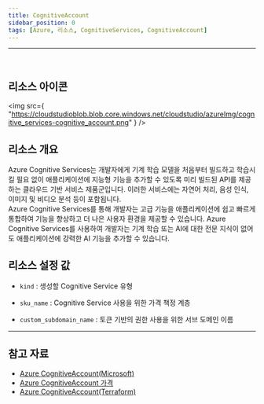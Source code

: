 ```yaml
---
title: CognitiveAccount
sidebar_position: 0
tags: [Azure, 리소스, CognitiveServices, CognitiveAccount]
---
```



<hr />
<br />


## 리소스 아이콘

<img
    src={
        "https://cloudstudioblob.blob.core.windows.net/cloudstudio/azureImg/cognitive_services-cognitive_account.png"
    }
/>

## 리소스 개요

Azure Cognitive Services는 개발자에게 기계 학습 모델을 처음부터 빌드하고 학습시킬 필요 없이 애플리케이션에 지능형 기능을 추가할 수 있도록 미리 빌드된 API를 제공하는 클라우드 기반 서비스 제품군입니다. 
이러한 서비스에는 자연어 처리, 음성 인식, 이미지 및 비디오 분석 등이 포함됩니다.    
Azure Cognitive Services를 통해 개발자는 고급 기능을 애플리케이션에 쉽고 빠르게 통합하여 기능을 향상하고 더 나은 사용자 환경을 제공할 수 있습니다. 
Azure Cognitive Services를 사용하여 개발자는 기계 학습 또는 AI에 대한 전문 지식이 없어도 애플리케이션에 강력한 AI 기능을 추가할 수 있습니다.  







## 리소스 설정 값
- ```kind``` : 생성할 Cognitive Service 유형

- ```sku_name``` : Cognitive Service 사용을 위한 가격 책정 계층


- ```custom_subdomain_name``` : 토큰 기반의 권한 사용을 위한 서브 도메인 이름
   


<hr />

## 참고 자료
- [Azure CognitiveAccount(Microsoft)](https://learn.microsoft.com/ko-kr/azure/cognitive-services/what-are-cognitive-services)
- [Azure CognitiveAccount 가격](https://azure.microsoft.com/en-us/pricing/details/cognitive-services/) 
- [Azure CognitiveAccount(Terraform)](https://registry.terraform.io/providers/hashicorp/azurerm/latest/docs/resources/cognitive_account)

